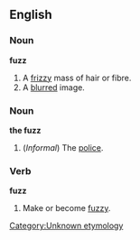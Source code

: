 ==English==

===Noun===
'''fuzz'''
# A [[frizzy]] mass of hair or fibre.
# A [[blur]]red image.

===Noun===
'''the fuzz'''
# (''Informal'') The [[police]].

===Verb===
'''fuzz'''
# Make or become [[fuzzy]].

[[Category:Unknown etymology]]<!--SOED-->